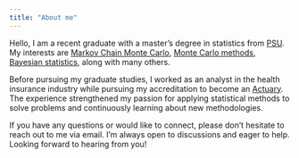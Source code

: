 ```yaml
---
title: "About me"
---
```


Hello, I am a recent graduate with a master's degree in statistics from [PSU](https://www.pdx.edu/). My interests are [Markov Chain Monte Carlo](https://en.wikipedia.org/wiki/Markov_chain_Monte_Carlo), [Monte Carlo methods](https://en.wikipedia.org/wiki/Monte_Carlo_method), [Bayesian statistics](https://en.wikipedia.org/wiki/Bayesian_statistics), along with many others.

Before pursuing my graduate studies, I worked as an analyst in the health insurance industry while pursuing my accreditation to become an [Actuary](https://www.soa.org/). The experience strengthened my passion for applying statistical methods to solve problems and continuously learning about new methodologies.

If you have any questions or would like to connect, please don't hesitate to reach out to me via email. I'm always open to discussions and eager to help. Looking forward to hearing from you!